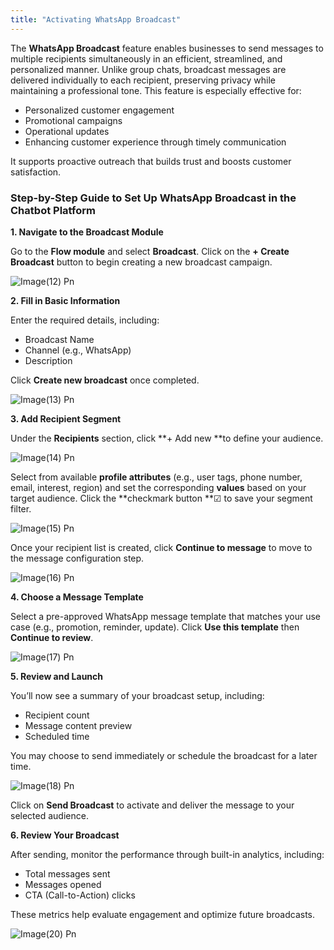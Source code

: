 ```yaml
---
title: "Activating WhatsApp Broadcast"
---
```


The **WhatsApp Broadcast** feature enables businesses to send messages to multiple recipients simultaneously in an efficient, streamlined, and personalized manner. Unlike group chats, broadcast messages are delivered individually to each recipient, preserving privacy while maintaining a professional tone. This feature is especially effective for:

- Personalized customer engagement
- Promotional campaigns
- Operational updates
- Enhancing customer experience through timely communication

It supports proactive outreach that builds trust and boosts customer satisfaction.

### **Step-by-Step Guide to Set Up WhatsApp Broadcast in the Chatbot Platform**

**1. Navigate to the Broadcast Module**

Go to the **Flow module** and select **Broadcast**. Click on the **\+ Create Broadcast** button to begin creating a new broadcast campaign.

![Image(12) Pn](/images/image\(12\).png)

**2. Fill in Basic Information**

 Enter the required details, including:

- Broadcast Name
- Channel (e.g., WhatsApp)
- Description

Click **Create new broadcast** once completed.

![Image(13) Pn](/images/image\(13\).png)

**3. Add Recipient Segment**

 Under the **Recipients** section, click **\+ Add new **to define your audience.

![Image(14) Pn](/images/image\(14\).png)

Select from available **profile attributes** (e.g., user tags, phone number, email, interest, region) and set the corresponding **values** based on your target audience. Click the **checkmark button **☑ to save your segment filter.

![Image(15) Pn](/images/image\(15\).png)

Once your recipient list is created, click **Continue to message** to move to the message configuration step.

![Image(16) Pn](/images/image\(16\).png)

**4. Choose a Message Template**

Select a pre-approved WhatsApp message template that matches your use case (e.g., promotion, reminder, update). Click **Use this template** then **Continue to review**.

![Image(17) Pn](/images/image\(17\).png)

**5. Review and Launch**

 You’ll now see a summary of your broadcast setup, including:

- Recipient count
- Message content preview
- Scheduled time

You may choose to send immediately or schedule the broadcast for a later time.

![Image(18) Pn](/images/image\(18\).png)

Click on **Send Broadcast** to activate and deliver the message to your selected audience.

**6. Review Your Broadcast**

After sending, monitor the performance through built-in analytics, including:

- Total messages sent
- Messages opened
- CTA (Call-to-Action) clicks

These metrics help evaluate engagement and optimize future broadcasts.

![Image(20) Pn](/images/image\(20\).png)